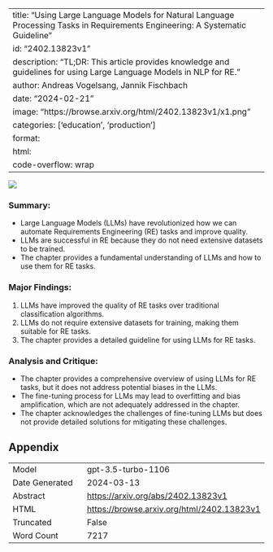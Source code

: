 
---
title: "Using Large Language Models for Natural Language Processing Tasks in Requirements Engineering: A Systematic Guideline"
id: "2402.13823v1"
description: "TL;DR: This article provides knowledge and guidelines for using Large Language Models in NLP for RE."
author: Andreas Vogelsang, Jannik Fischbach
date: "2024-02-21"
image: "https://browse.arxiv.org/html/2402.13823v1/x1.png"
categories: ['education', 'production']
format:
  html:
    code-overflow: wrap
---

![](https://browse.arxiv.org/html/2402.13823v1/x1.png)

### **Summary:**
- Large Language Models (LLMs) have revolutionized how we can automate Requirements Engineering (RE) tasks and improve quality.
- LLMs are successful in RE because they do not need extensive datasets to be trained.
- The chapter provides a fundamental understanding of LLMs and how to use them for RE tasks.

### **Major Findings:**
1. LLMs have improved the quality of RE tasks over traditional classification algorithms.
2. LLMs do not require extensive datasets for training, making them suitable for RE tasks.
3. The chapter provides a detailed guideline for using LLMs for RE tasks.

### **Analysis and Critique:**
- The chapter provides a comprehensive overview of using LLMs for RE tasks, but it does not address potential biases in the LLMs.
- The fine-tuning process for LLMs may lead to overfitting and bias amplification, which are not adequately addressed in the chapter.
- The chapter acknowledges the challenges of fine-tuning LLMs but does not provide detailed solutions for mitigating these challenges.

## Appendix

|          |          |
|----------|----------|
| Model     | gpt-3.5-turbo-1106       |
| Date Generated     | 2024-03-13       |
| Abstract | [https://arxiv.org/abs/2402.13823v1](https://arxiv.org/abs/2402.13823v1)        |
| HTML     | [https://browse.arxiv.org/html/2402.13823v1](https://browse.arxiv.org/html/2402.13823v1)       |
| Truncated       | False       |
| Word Count       | 7217       |